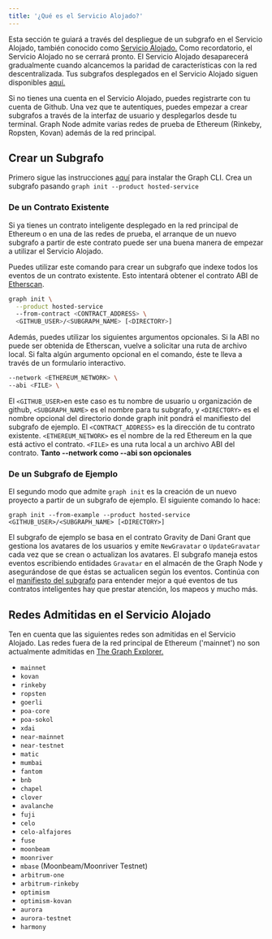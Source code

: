```yaml
---
title: '¿Qué es el Servicio Alojado?'
---
```


Esta sección te guiará a través del despliegue de un subgrafo en el Servicio Alojado, también conocido como [Servicio Alojado.](https://thegraph.com/hosted-service/) Como recordatorio, el Servicio Alojado no se cerrará pronto. El Servicio Alojado desaparecerá gradualmente cuando alcancemos la paridad de características con la red descentralizada. Tus subgrafos desplegados en el Servicio Alojado siguen disponibles [aquí.](https://thegraph.com/hosted-service/)

Si no tienes una cuenta en el Servicio Alojado, puedes registrarte con tu cuenta de Github. Una vez que te autentiques, puedes empezar a crear subgrafos a través de la interfaz de usuario y desplegarlos desde tu terminal. Graph Node admite varias redes de prueba de Ethereum (Rinkeby, Ropsten, Kovan) además de la red principal.

## Crear un Subgrafo

Primero sigue las instrucciones [aquí](/developing/define-subgraph-hosted) para instalar the Graph CLI. Crea un subgrafo pasando `graph init --product hosted-service`

### De un Contrato Existente

Si ya tienes un contrato inteligente desplegado en la red principal de Ethereum o en una de las redes de prueba, el arranque de un nuevo subgrafo a partir de este contrato puede ser una buena manera de empezar a utilizar el Servicio Alojado.

Puedes utilizar este comando para crear un subgrafo que indexe todos los eventos de un contrato existente. Esto intentará obtener el contrato ABI de [Etherscan](https://etherscan.io/).

```sh
graph init \
  --product hosted-service
  --from-contract <CONTRACT_ADDRESS> \
  <GITHUB_USER>/<SUBGRAPH_NAME> [<DIRECTORY>]
```

Además, puedes utilizar los siguientes argumentos opcionales. Si la ABI no puede ser obtenida de Etherscan, vuelve a solicitar una ruta de archivo local. Si falta algún argumento opcional en el comando, éste te lleva a través de un formulario interactivo.

```sh
--network <ETHEREUM_NETWORK> \
--abi <FILE> \
```

El `<GITHUB_USER>`en este caso es tu nombre de usuario u organización de github, `<SUBGRAPH_NAME>` es el nombre para tu subgrafo, y `<DIRECTORY>` es el nombre opcional del directorio donde graph init pondrá el manifiesto del subgrafo de ejemplo. El `<CONTRACT_ADDRESS>` es la dirección de tu contrato existente. `<ETHEREUM_NETWORK>` es el nombre de la red Ethereum en la que está activo el contrato. `<FILE>` es una ruta local a un archivo ABI del contrato. **Tanto --network como --abi son opcionales**

### De un Subgrafo de Ejemplo

El segundo modo que admite `graph init` es la creación de un nuevo proyecto a partir de un subgrafo de ejemplo. El siguiente comando lo hace:

```
graph init --from-example --product hosted-service <GITHUB_USER>/<SUBGRAPH_NAME> [<DIRECTORY>]
```

El subgrafo de ejemplo se basa en el contrato Gravity de Dani Grant que gestiona los avatares de los usuarios y emite `NewGravatar` o `UpdateGravatar` cada vez que se crean o actualizan los avatares. El subgrafo maneja estos eventos escribiendo entidades `Gravatar` en el almacén de the Graph Node y asegurándose de que éstas se actualicen según los eventos. Continúa con el [manifiesto del subgrafo](/developing/create-subgraph-hosted#the-subgraph-manifest) para entender mejor a qué eventos de tus contratos inteligentes hay que prestar atención, los mapeos y mucho más.

## Redes Admitidas en el Servicio Alojado

Ten en cuenta que las siguientes redes son admitidas en el Servicio Alojado. Las redes fuera de la red principal de Ethereum ('mainnet') no son actualmente admitidas en [The Graph Explorer.](https://thegraph.com/explorer)

- `mainnet`
- `kovan`
- `rinkeby`
- `ropsten`
- `goerli`
- `poa-core`
- `poa-sokol`
- `xdai`
- `near-mainnet`
- `near-testnet`
- `matic`
- `mumbai`
- `fantom`
- `bnb`
- `chapel`
- `clover`
- `avalanche`
- `fuji`
- `celo`
- `celo-alfajores`
- `fuse`
- `moonbeam`
- `moonriver`
- `mbase` (Moonbeam/Moonriver Testnet)
- `arbitrum-one`
- `arbitrum-rinkeby`
- `optimism`
- `optimism-kovan`
- `aurora`
- `aurora-testnet`
- `harmony`
